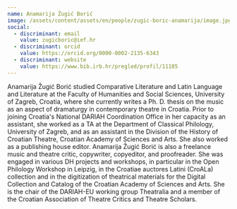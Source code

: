 ```yaml
---
name: Anamarija Žugić Borić
image: /assets/content/assets/en/people/zugic-boric-anamarija/image.jpg
social:
  - discriminant: email
    value: zugicboric@ief.hr
  - discriminant: orcid
    value: https://orcid.org/0000-0002-2135-6343
  - discriminant: website
    value: https://www.bib.irb.hr/pregled/profil/11185
---
```

Anamarija Žugić Borić studied Comparative Literature and Latin Language and Literature at the Faculty of Humanities and Social Sciences, University of Zagreb, Croatia, where she currently writes a Ph. D. thesis on the music as an aspect of dramaturgy in contemporary theatre in Croatia. Prior to joining Croatia's National DARIAH Coordination Office in her capacity as an assistant, she worked as a TA at the Department of Classical Philology, University of Zagreb, and as an assistant in the Division of the History of Croatian Theatre, Croatian Academy of Sciences and Arts. She also worked as a publishing house editor. Anamarija Žugić Borić is also a freelance music and theatre critic, copywriter, copyeditor, and proofreader. She was engaged in various DH projects and workshops, in particular in the Open Philology Workshop in Leipzig, in the Croatiae auctores Latini (CroALa) collection and in the digitization of theatrical materials for the Digital Collection and Catalog of the Croatian Academy of Sciences and Arts. She is the chair of the DARIAH-EU working group Theatralia and a member of the Croatian Association of Theatre Critics and Theatre Scholars.